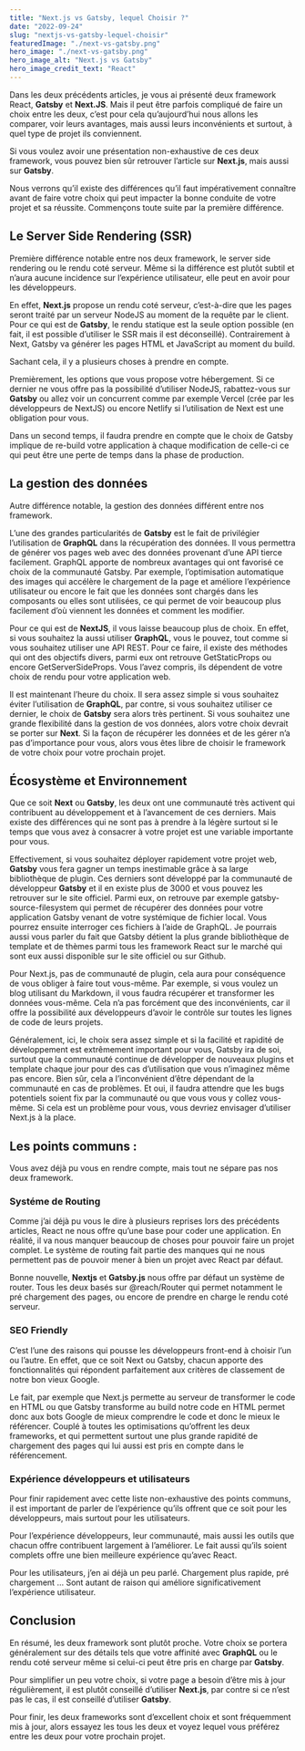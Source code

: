 ```yaml
---
title: "Next.js vs Gatsby, lequel Choisir ?"
date: "2022-09-24"
slug: "nextjs-vs-gatsby-lequel-choisir"
featuredImage: "./next-vs-gatsby.png"
hero_image: "./next-vs-gatsby.png"
hero_image_alt: "Next.js vs Gatsby"
hero_image_credit_text: "React"
---
```


Dans les deux précédents articles, je vous ai présenté deux framework React, **Gatsby** et **Next.JS**. Mais il peut être parfois compliqué de faire un choix entre les deux, c’est pour cela qu’aujourd’hui nous allons les comparer, voir leurs avantages, mais aussi leurs inconvénients et surtout, à quel type de projet ils conviennent.

Si vous voulez avoir une présentation non-exhaustive de ces deux framework, vous pouvez bien sûr retrouver l’article sur **Next.js**, mais aussi sur **Gatsby**.

Nous verrons qu’il existe des différences qu’il faut impérativement connaître avant de faire votre choix qui peut impacter la bonne conduite de votre projet et sa réussite. Commençons toute suite par la première différence.

## Le Server Side Rendering (SSR)
Première différence notable entre nos deux framework, le server side rendering ou le rendu coté serveur. Même si la différence est plutôt subtil et n’aura aucune incidence sur l’expérience utilisateur, elle peut en avoir pour les développeurs.

En effet, **Next.js** propose un rendu coté serveur, c’est-à-dire que les pages seront traité par un serveur NodeJS au moment de la requête par le client. Pour ce qui est de **Gatsby**, le rendu statique est la seule option possible (en fait, il est possible d’utiliser le SSR mais il est déconseillé). Contrairement à Next, Gatsby va générer les pages HTML et JavaScript au moment du build.

Sachant cela, il y a plusieurs choses à prendre en compte.

Premièrement, les options que vous propose votre hébergement. Si ce dernier ne vous offre pas la possibilité d’utiliser NodeJS, rabattez-vous sur **Gatsby** ou allez voir un concurrent comme par exemple Vercel (crée par les développeurs de NextJS) ou encore Netlify si l’utilisation de Next est une obligation pour vous.

Dans un second temps, il faudra prendre en compte que le choix de Gatsby implique de re-build votre application à chaque modification de celle-ci ce qui peut être une perte de temps dans la phase de production.

## La gestion des données
Autre différence notable, la gestion des données différent entre nos framework.

L’une des grandes particularités de **Gatsby** est le fait de privilégier l’utilisation de **GraphQL** dans la récupération des données. Il vous permettra de générer vos pages web avec des données provenant d’une API tierce facilement. GraphQL apporte de nombreux avantages qui ont favorisé ce choix de la communauté Gatsby. Par exemple, l’optimisation automatique des images qui accélère le chargement de la page et améliore l’expérience utilisateur ou encore le fait que les données sont chargés dans les composants ou elles sont utilisées, ce qui permet de voir beaucoup plus facilement d’où viennent les données et comment les modifier.

Pour ce qui est de **NextJS**, il vous laisse beaucoup plus de choix. En effet, si vous souhaitez la aussi utiliser **GraphQL**, vous le pouvez, tout comme si vous souhaitez utiliser une API REST. Pour ce faire, il existe des méthodes qui ont des objectifs divers, parmi eux ont retrouve GetStaticProps ou encore GetServerSideProps. Vous l’avez compris, ils dépendent de votre choix de rendu pour votre application web.

Il est maintenant l’heure du choix. Il sera assez simple si vous souhaitez éviter l’utilisation de **GraphQL**, par contre, si vous souhaitez utiliser ce dernier, le choix de **Gatsby** sera alors très pertinent.
Si vous souhaitez une grande flexibilité dans la gestion de vos données, alors votre choix devrait se porter sur **Next**. Si la façon de récupérer les données et de les gérer n’a pas d’importance pour vous, alors vous êtes libre de choisir le framework de votre choix pour votre prochain projet.

## Écosystème et Environnement
Que ce soit **Next** ou **Gatsby**, les deux ont une communauté très activent qui contribuent au développement et à l’avancement de ces derniers. Mais existe des différences qui ne sont pas à prendre à la légère surtout si le temps que vous avez à consacrer à votre projet est une variable importante pour vous.

Effectivement, si vous souhaitez déployer rapidement votre projet web, **Gatsby** vous fera gagner un temps inestimable grâce à sa large bibliothèque de plugin. Ces derniers sont développé par la communauté de développeur **Gatsby** et il en existe plus de 3000 et vous pouvez les retrouver sur le site officiel. Parmi eux, on retrouve par exemple gatsby-source-filesystem qui permet de récupérer des données pour votre application Gatsby venant de votre systémique de fichier local. Vous pourrez ensuite interroger ces fichiers à l’aide de GraphQL.
Je pourrais aussi vous parler du fait que Gatsby détient la plus grande bibliothèque de template et de thèmes parmi tous les framework React sur le marché qui sont eux aussi disponible sur le site officiel ou sur Github.

Pour Next.js, pas de communauté de plugin, cela aura pour conséquence de vous obliger à faire tout vous-même. Par exemple, si vous voulez un blog utilisant du Markdown, il vous faudra récupérer et transformer les données vous-même. Cela n’a pas forcément que des inconvénients, car il offre la possibilité aux développeurs d’avoir le contrôle sur toutes les lignes de code de leurs projets.

Généralement, ici, le choix sera assez simple et si la facilité et rapidité de développement est extrêmement important pour vous, Gatsby ira de soi, surtout que la communauté continue de développer de nouveaux plugins et template chaque jour pour des cas d’utilisation que vous n’imaginez même pas encore. Bien sûr, cela a l’inconvénient d’être dépendant de la communauté en cas de problèmes. Et oui, il faudra attendre que les bugs potentiels soient fix par la communauté ou que vous vous y collez vous-même. Si cela est un problème pour vous, vous devriez envisager d’utiliser Next.js à la place.

## Les points communs :
Vous avez déjà pu vous en rendre compte, mais tout ne sépare pas nos deux framework.

### Systéme de Routing

Comme j’ai déjà pu vous le dire à plusieurs reprises lors des précédents articles, React ne nous offre qu’une base pour coder une application. En réalité, il va nous manquer beaucoup de choses pour pouvoir faire un projet complet. Le système de routing fait partie des manques qui ne nous permettent pas de pouvoir mener à bien un projet avec React par défaut.

Bonne nouvelle, **Nextjs** et **Gatsby.js** nous offre par défaut un système de router. Tous les deux basés sur @reach/Router qui permet notamment le pré chargement des pages, ou encore de prendre en charge le rendu coté serveur.

### SEO Friendly

C’est l’une des raisons qui pousse les développeurs front-end à choisir l’un ou l’autre. En effet, que ce soit Next ou Gatsby, chacun apporte des fonctionnalités qui répondent parfaitement aux critères de classement de notre bon vieux Google.

Le fait, par exemple que Next.js permette au serveur de transformer le code en HTML ou que Gatsby transforme au build notre code en HTML permet donc aux bots Google de mieux comprendre le code et donc le mieux le référencer. Couplé à toutes les optimisations qu’offrent les deux frameworks, et qui permettent surtout une plus grande rapidité de chargement des pages qui lui aussi est pris en compte dans le référencement.

### Expérience développeurs et utilisateurs

Pour finir rapidement avec cette liste non-exhaustive des points communs, il est important de parler de l’expérience qu’ils offrent que ce soit pour les développeurs, mais surtout pour les utilisateurs.

Pour l’expérience développeurs, leur communauté, mais aussi les outils que chacun offre contribuent largement à l’améliorer. Le fait aussi qu’ils soient complets offre une bien meilleure expérience qu’avec React.

Pour les utilisateurs, j’en ai déjà un peu parlé. Chargement plus rapide, pré chargement … Sont autant de raison qui améliore significativement l’expérience utilisateur.

## Conclusion
En résumé, les deux framework sont plutôt proche. Votre choix se portera généralement sur des détails tels que votre affinité avec **GraphQL** ou le rendu coté serveur même si celui-ci peut être pris en charge par **Gatsby**.

Pour simplifier un peu votre choix, si votre page a besoin d’être mis à jour régulièrement, il est plutôt conseillé d’utiliser **Next.js**, par contre si ce n’est pas le cas, il est conseillé d’utiliser **Gatsby**.

Pour finir, les deux frameworks sont d’excellent choix et sont fréquemment mis à jour, alors essayez les tous les deux et voyez lequel vous préférez entre les deux pour votre prochain projet.